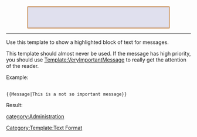 <div id="itsstillfree"
     style="text-align:center;
            background: var(--background-color-neutral-subtle, #e0e0ee);
            border: 2px solid var(--border-color-warning, #bb7736);
            color: var(--color-base, #202122);
            padding: 0.5em clamp(1em, 5vw, 2em);
            margin: 1em clamp(1em, 6vw, 7em);
            word-break: normal;
            overflow-wrap: break-word;">
  {{{1}}}
</div>
<noinclude>

----

Use this template to show a highlighted block of text for messages.

This template should almost never be used. If the message has high priority, you should use [[Template:VeryImportantMessage]] to really get the attention of the reader.

Example:

 <nowiki>
{{Message|This is a not so important message}}</nowiki>

Result:

{{Message|This is a not so important message}}

[[Category:Template:Text Format]]
[[category:Administration]]
</noinclude>